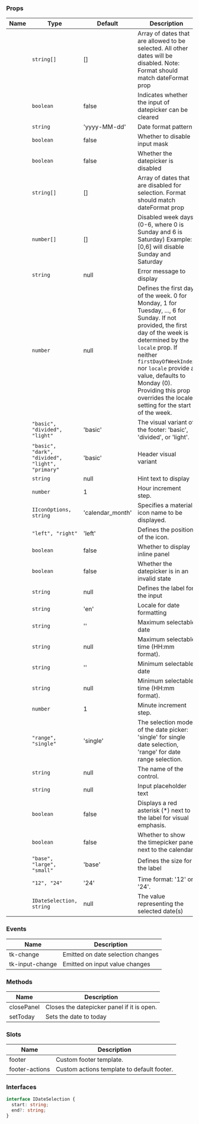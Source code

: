 
### Props

| Name | Type | Default | Description |
| ---- | ---- | ------- | ----------- |
| <TkBadge label="allowedDates" variant="primary" size="large" type="filledlight"/> | <code>string[]</code> | [] | Array of dates that are allowed to be selected. All other dates will be disabled.  Note: Format should match dateFormat prop |
| <TkBadge label="clearable" variant="primary" size="large" type="filledlight"/> | <code>boolean</code> | false | Indicates whether the input of datepicker can be cleared |
| <TkBadge label="dateFormat" variant="primary" size="large" type="filledlight"/> | <code>string</code> | 'yyyy-MM-dd' | Date format pattern |
| <TkBadge label="disableMask" variant="primary" size="large" type="filledlight"/> | <code>boolean</code> | false | Whether to disable input mask |
| <TkBadge label="disabled" variant="primary" size="large" type="filledlight"/> | <code>boolean</code> | false | Whether the datepicker is disabled |
| <TkBadge label="disabledDates" variant="primary" size="large" type="filledlight"/> | <code>string[]</code> | [] | Array of dates that are disabled for selection.  Format should match dateFormat prop |
| <TkBadge label="disabledWeekDays" variant="primary" size="large" type="filledlight"/> | <code>number[]</code> | [] | Disabled week days (0-6, where 0 is Sunday and 6 is Saturday) Example: [0,6] will disable Sunday and Saturday |
| <TkBadge label="error" variant="primary" size="large" type="filledlight"/> | <code>string</code> | null | Error message to display |
| <TkBadge label="firstDayOfWeekIndex" variant="primary" size="large" type="filledlight"/> | <code>number</code> | null | Defines the first day of the week. 0 for Monday, 1 for Tuesday, ..., 6 for Sunday. If not provided, the first day of the week is determined by the `locale` prop. If neither `firstDayOfWeekIndex` nor `locale` provide a value, defaults to Monday (0). Providing this prop overrides the locale setting for the start of the week. |
| <TkBadge label="footerType" variant="primary" size="large" type="filledlight"/> | <code>"basic", "divided", "light"</code> | 'basic' | The visual variant of the footer: 'basic', 'divided', or 'light'. |
| <TkBadge label="headerType" variant="primary" size="large" type="filledlight"/> | <code>"basic", "dark", "divided", "light", "primary"</code> | 'basic' | Header visual variant |
| <TkBadge label="hint" variant="primary" size="large" type="filledlight"/> | <code>string</code> | null | Hint text to display |
| <TkBadge label="hourStep" variant="primary" size="large" type="filledlight"/> | <code>number</code> | 1 | Hour increment step. |
| <TkBadge label="icon" variant="primary" size="large" type="filledlight"/> | <code>IIconOptions, string</code> | 'calendar_month' | Specifies a material icon name to be displayed. |
| <TkBadge label="iconPosition" variant="primary" size="large" type="filledlight"/> | <code>"left", "right"</code> | 'left' | Defines the position of the icon. |
| <TkBadge label="inline" variant="primary" size="large" type="filledlight"/> | <code>boolean</code> | false | Whether to display inline panel |
| <TkBadge label="invalid" variant="primary" size="large" type="filledlight"/> | <code>boolean</code> | false | Whether the datepicker is in an invalid state |
| <TkBadge label="label" variant="primary" size="large" type="filledlight"/> | <code>string</code> | null | Defines the label for the input |
| <TkBadge label="locale" variant="primary" size="large" type="filledlight"/> | <code>string</code> | 'en' | Locale for date formatting |
| <TkBadge label="maxDate" variant="primary" size="large" type="filledlight"/> | <code>string</code> | '' | Maximum selectable date |
| <TkBadge label="maxTime" variant="primary" size="large" type="filledlight"/> | <code>string</code> | null | Maximum selectable time (HH:mm format). |
| <TkBadge label="minDate" variant="primary" size="large" type="filledlight"/> | <code>string</code> | '' | Minimum selectable date |
| <TkBadge label="minTime" variant="primary" size="large" type="filledlight"/> | <code>string</code> | null | Minimum selectable time (HH:mm format). |
| <TkBadge label="minuteStep" variant="primary" size="large" type="filledlight"/> | <code>number</code> | 1 | Minute increment step. |
| <TkBadge label="mode" variant="primary" size="large" type="filledlight"/> | <code>"range", "single"</code> | 'single' | The selection mode of the date picker: 'single' for single date selection, 'range' for date range selection. |
| <TkBadge label="name" variant="primary" size="large" type="filledlight"/> | <code>string</code> | null | The name of the control. |
| <TkBadge label="placeholder" variant="primary" size="large" type="filledlight"/> | <code>string</code> | null | Input placeholder text |
| <TkBadge label="showAsterisk" variant="primary" size="large" type="filledlight"/> | <code>boolean</code> | false | Displays a red asterisk (*) next to the label for visual emphasis. |
| <TkBadge label="showTimePicker" variant="primary" size="large" type="filledlight"/> | <code>boolean</code> | false | Whether to show the timepicker panel next to the calendar. |
| <TkBadge label="size" variant="primary" size="large" type="filledlight"/> | <code>"base", "large", "small"</code> | 'base' | Defines the size for the label |
| <TkBadge label="timeFormat" variant="primary" size="large" type="filledlight"/> | <code>"12", "24"</code> | '24' | Time format: '12' or '24'. |
| <TkBadge label="value" variant="primary" size="large" type="filledlight"/> | <code>IDateSelection, string</code> | null | The value representing the selected date(s) |

### Events

| Name | Description |
| ---- | ----------- |
| tk-change | Emitted on date selection changes |
| tk-input-change | Emitted on input value changes |

### Methods

| Name | Description |
| ---- | ----------- |
| closePanel | Closes the datepicker panel if it is open. |
| setToday | Sets the date to today |

### Slots

| Name | Description |
| ---- | ----------- |
| footer | Custom footer template. |
| footer-actions | Custom actions template to default footer. |

### Interfaces



```typescript
interface IDateSelection {
  start: string;
  end?: string;
}
```

